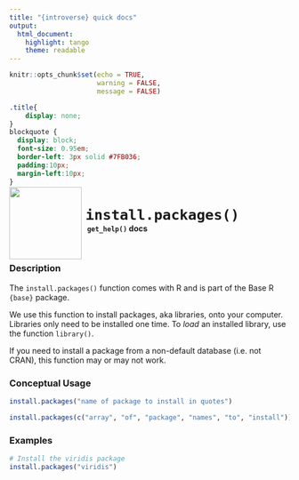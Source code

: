 ```yaml
---
title: "{introverse} quick docs"
output: 
  html_document:
    highlight: tango
    theme: readable
---
```



```r
knitr::opts_chunk$set(echo = TRUE, 
                      warning = FALSE, 
                      message = FALSE)
```

```css
.title{
    display: none;
}
blockquote {
  display: block;
  font-size: 0.95em;
  border-left: 3px solid #7FB036;
  padding:10px;
  margin-left:10px;
}
```

<div>
<br>
 <img src = "logo.png" style = "float:left;height:130px;margin-top:-30px;">
 <span style = "font-weight:bold;font-size:30px;"> 
  &nbsp;<code>install.packages()</code>
 </span>
 <br>
 <b>&nbsp;&nbsp;&nbsp;<code>get_help()</code> docs</b>
</div>
<br>

### Description

The `install.packages()` function comes with R and is part of the Base R `{base}` package.
  
We use this function to install packages, aka libraries, onto your computer. Libraries only need to be installed one time. To _load_ an installed library, use the function `library()`. 

If you need to install a package from a non-default database (i.e. not CRAN), this function may or may not work.



### Conceptual Usage 

```r
install.packages("name of package to install in quotes")

install.packages(c("array", "of", "package", "names", "to", "install"))
```

### Examples


```r
# Install the viridis package
install.packages("viridis")
```
